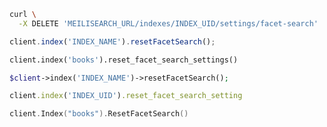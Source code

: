 <CodeGroup>

```bash cURL
curl \
  -X DELETE 'MEILISEARCH_URL/indexes/INDEX_UID/settings/facet-search'
```

```javascript JS
client.index('INDEX_NAME').resetFacetSearch();
```

```python Python
client.index('books').reset_facet_search_settings()
```

```php PHP
$client->index('INDEX_NAME')->resetFacetSearch();
```

```ruby Ruby
client.index('INDEX_UID').reset_facet_search_setting
```

```go Go
client.Index("books").ResetFacetSearch()
```
</CodeGroup>